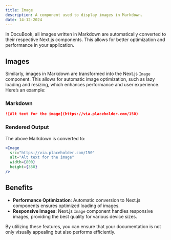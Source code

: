 ```yaml
---
title: Image
description: A component used to display images in Markdown.
date: 14-12-2024
---
```


In DocuBook, all images written in Markdown are automatically converted to their respective Next.js components. This allows for better optimization and performance in your application.

## Images

Similarly, images in Markdown are transformed into the Next.js `Image` component. This allows for automatic image optimization, such as lazy loading and resizing, which enhances performance and user experience. Here’s an example:

### Markdown

```markdown
![Alt text for the image](https://via.placeholder.com/150)
```

### Rendered Output

The above Markdown is converted to:

```jsx
<Image
  src="https://via.placeholder.com/150"
  alt="Alt text for the image"
  width={800}
  height={350}
/>
```

## Benefits

- **Performance Optimization**: Automatic conversion to Next.js components ensures optimized loading of images.
- **Responsive Images**: Next.js `Image` component handles responsive images, providing the best quality for various device sizes.

By utilizing these features, you can ensure that your documentation is not only visually appealing but also performs efficiently.
